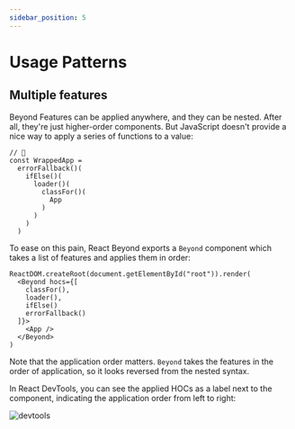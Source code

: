 ```yaml
---
sidebar_position: 5
---
```


# Usage Patterns

## Multiple features

Beyond Features can be applied anywhere, and they can be nested. After all, they're just higher-order components. But JavaScript doesn't provide a nice way to apply a series of functions to a value:

```tsx 
// 🥴
const WrappedApp =
  errorFallback()(
    ifElse()(
      loader()(
        classFor()(
          App
        )
      )
    )
  )
```

To ease on this pain, React Beyond exports a `Beyond` component which takes a list of features and applies them in order:

```tsx 
ReactDOM.createRoot(document.getElementById("root")).render(
  <Beyond hocs={[
    classFor(),
    loader(),
    ifElse()
    errorFallback()
  ]}>
    <App />
  </Beyond>
)
```

Note that the application order matters. `Beyond` takes the features in the order of application, so it looks reversed from the nested syntax.

In React DevTools, you can see the applied HOCs as a label next to the component, indicating the application order from left to right:

![devtools](../faq/devtools.png)



